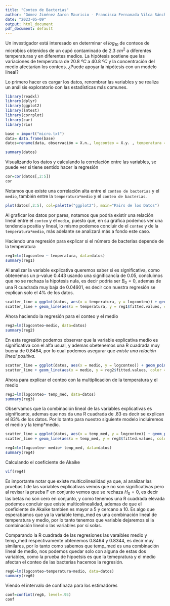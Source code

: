 ```yaml
---
title: "Conteo de Bacterias"
author: "Gómez Jiménez Aaron Mauricio - Francisca Fernanada Vilca Sánchez"
date: "2023-05-09"
output: html_document
pdf_document: default
---
```


Un investigador está interesado en determinar el $log_{10}$ de conteos de microbios obtenidos de un cupó contaminado de $2.3$ $cm^2$ a diferentes temperaturas y en diferentes medios. La hipótesis sostiene que las variaciones de temperatura de $20.8$ $ºC$ a $40.8$ $ºC$ y la concentración del medio afectarían los conteos.
¿Puede apoyar la hipótesis con un modelo lineal? 

Lo primero hacer es cargar los datos, renombrar las variables y se realiza un análisis exploratorio con las estadísticas más comunes.

```r

library(readxl)
library(dplyr)
library(ggplot2)
library(lmtest)
library(corrplot)
library(car)
library(rio)
```


```r
base = import("micro.txt")
data= data.frame(base)
datos=rename(data, observación = X.n., logconteo = X.y. , temperatura = X.x1. , medio =X.x2. , temp_med = X.x3. )
```


```r
summary(datos)
```

Visualizando los datos y calculando la correlación entre las variables, se puede ver si tiene sentido hacer la regresión 

```r
cor=cor(datos[,2:5])
cor
```

Notamos que existe una correlación alta entre el `conteo de bacterias` y el `medio`, también entre la `temperatura*medio` y el `conteo de bacterias`.

```r
plot(datos[,2:5], col=palette("ggplot2"), main="Pairs de los Datos")
```

Al graficar los datos por pares, notamos que podría existir una relación lineal entre el `conteo` y el `medio`, puesto que, en su gráfica podemos ver una tendencia positia y lineal, lo mismo podemos concluir de el `conteo` y de la `temperatura*medio`, más adelante se analizará más a fondo este caso.

Haciendo una regresión para explicar si el número de bacterias depende de la temperatura 

```r
reg1=lm(logconteo ~ temperatura, data=datos)
summary(reg1)
```

Al analizar la variable explicativa queremos saber si es significativa, como  obtenemos un p-value 0.443 usando una significancía de 0.05, concluimos que no se rechaza la hipotesis nula, es decir podría ser $B_0=0$, ademas de una R cuadrada muy baja de 0.04601, es decir con nuestra regresión se explican solo el 4% de los datos.


```r
scatter_line = ggplot(datos, aes(x = temperatura, y = logconteo)) + geom_point(color = "blue", size = 1)
scatter_line + geom_line(aes(x = temperatura, y = reg1$fitted.values, color = "red"))
```

Ahora haciendo la regresión para el conteo y el medio 

```r
reg2=lm(logconteo~medio, data=datos)
summary(reg2)
```

En esta regresión podemos observar que la variable explicativa medio es significativa con el alfa usual, y ademas obetenemos una R cuadrada  muy buena de 0.8464, por lo cual podemos asegurar que *existe una relación lineal positiva*.


```r
scatter_line = ggplot(datos, aes(x = medio, y = logconteo)) + geom_point(color = "brown", size = 1)
scatter_line + geom_line(aes(x = medio, y = reg2$fitted.values, color = "red"))
```

Ahora para explicar el conteo con la multiplicación de la temperatura y el medio

```r
reg3=lm(logconteo~ temp_med, data=datos)
summary(reg3)
```

Observamos que la combinación lineal de las variables explicativas es significante, ademas que nos da una R cuadrada de .83 es decir se explican el 83% de los datos. Por lo tanto para nuestro siguiente modelo incluiremos el medio y la temp*medio.


```r
scatter_line = ggplot(datos, aes(x = temp_med, y = logconteo)) + geom_point(color = "green", size = 1)
scatter_line + geom_line(aes(x = temp_med, y = reg3$fitted.values, color = "red"))
```


```r
reg4=lm(logconteo~ medio+ temp_med, data=datos)
summary(reg4)
```

Calculando el coeficiente de Akaike

```r
vif(reg4)
```

Es importante notar que existe multicolinealidad ya que, al analizar las pruebas t de las variables explicativas vemos que no son significativas pero al revisar la prueba F en conjunto vemos que se rechaza $H_0=0$, es decir las betas no son cero en conjunto, y como tenemos una R cuadrada elevada podemos concluir que existe multicolinealidad, ademas de que el coeficiente de Akaike tambien es mayor a 5 y cercano a 10. Es algo que esperabamos que ya la variable temp_med es una combinación lineal de temperatura y medio, por lo tanto tenemos que variable dejaremos si la combinación lineal o las variables por sí solas.

Comparando la R cuadrada de las regresiones las varaibles medio y temp_med respectivamente obtenemos 0.8464  y 0.8344, es decir muy similares, por lo tanto como sabemos que temp_med es una combinación lineal de medio, nos podemos quedar solo con alguna de estas dos variables, como la prueba de hipoetsis es que la temepratura y el medio afectan el conteo de las bacterias hacemos la regresión.



```r
reg6=lm(logconteo~temperatura+medio, data=datos)
summary(reg6)
```
Viendo el intervalo de confinaza para los estimadores

```r
conf=confint(reg6, level=.95)
conf
```




